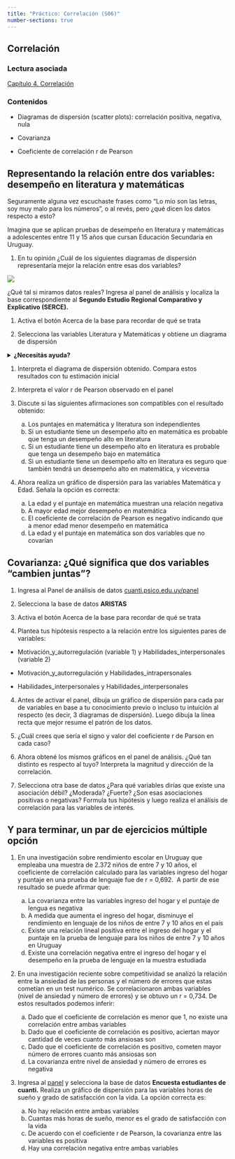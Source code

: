 ```yaml
---
title: "Práctico: Correlación (S06)"
number-sections: true
---
```


## Correlación

### Lectura asociada

[Capítulo 4. Correlación](https://cuanti.psico.edu.uy/libro/03-Correlation.html)

### Contenidos

-   Diagramas de dispersión (scatter plots): correlación positiva, negativa, nula

-   Covarianza

-   Coeficiente de correlación r de Pearson

## Representando la relación entre dos variables: desempeño en literatura y matemáticas

Seguramente alguna vez escuchaste frases como “Lo mío son las letras, soy muy malo para los números”, o al revés, pero ¿qué dicen los datos respecto a esto?

Imagina que se aplican pruebas de desempeño en literatura y matemáticas a adolescentes entre 11 y 15 años que cursan Educación Secundaria en Uruguay. 

1.  En tu opinión ¿Cuál de los siguientes diagramas de dispersión representaría mejor la relación entre esas dos variables?

![](imgs/corr.png)

¿Qué tal si miramos datos reales? Ingresa al panel de análisis y localiza la base correspondiente al **Segundo Estudio Regional Comparativo y Explicativo (SERCE).**

1.  Activa el botón Acerca de la base para recordar de qué se trata

2.  Selecciona las variables Literatura y Matemáticas y obtiene un diagrama de dispersión

<details>

<summary><strong>¿Necesitás ayuda?</strong></summary>

Aquí te mostramos un ejemplo de la base ENDIS

Gráfico de dispersión \> seleccionar variable 1 \> seleccionar variable 2

![](imgs/diag_disp.jpg)

</details>

1.  Interpreta el diagrama de dispersión obtenido. Compara estos resultados con tu estimación inicial

2.  Interpreta el valor r de Pearson observado en el panel

3.  Discute si las siguientes afirmaciones son compatibles con el resultado obtenido:

    a.  Los puntajes en matemática y literatura son independientes
    b.  Si un estudiante tiene un desempeño alto en matemática es probable que tenga un desempeño alto en literatura
    c.  Si un estudiante tiene un desempeño alto en literatura es probable que tenga un desempeño bajo en matemática
    d.  Si un estudiante tiene un desempeño alto en literatura es seguro que también tendrá un desempeño alto en matemática, y viceversa

4.  Ahora realiza un gráfico de dispersión para las variables Matemática y Edad. Señala la opción es correcta:

    a.  La edad y el puntaje en matemática muestran una relación negativa
    b.  A mayor edad mejor desempeño en matemática
    c.  El coeficiente de correlación de Pearson es negativo indicando que a menor edad menor desempeño en matemática
    d.  La edad y el puntaje en matemática son dos variables que no covarían

## Covarianza: ¿Qué significa que dos variables “cambien juntas”?

1.  Ingresa al Panel de análisis de datos [cuanti.psico.edu.uy/panel](http://cuanti.psico.edu.uy/panel)

2.  Selecciona la base de datos **ARISTAS**

3.  Activa el botón Acerca de la base para recordar de qué se trata

4.  Plantea tus hipótesis respecto a la relación entre los siguientes pares de variables:

-   Motivación_y_autorregulación (variable 1) y Habilidades_interpersonales (variable 2)

-   Motivación_y_autorregulación y Habilidades_intrapersonales

-   Habilidades_interpersonales y Habilidades_interpersonales

4.  Antes de activar el panel, dibuja un gráfico de dispersión para cada par de variables en base a tu conocimiento previo o incluso tu intuición al respecto (es decir, 3 diagramas de dispersión). Luego dibuja la línea recta que mejor resume el patrón de los datos.

5.  ¿Cuál crees que sería el signo y valor del coeficiente r de Parson en cada caso?

6.  Ahora obtené los mismos gráficos en el panel de análisis. ¿Qué tan distinto es respecto al tuyo? Interpreta la magnitud y dirección de la correlación.

7.  Selecciona otra base de datos ¿Para qué variables dirías que existe una asociación débil? ¿Moderada? ¿Fuerte? ¿Son esas asociaciones positivas o negativas? Formula tus hipótesis y luego realiza el análisis de correlación para las variables de interés.

## Y para terminar, un par de ejercicios múltiple opción

1.  En una investigación sobre rendimiento escolar en Uruguay que empleaba una muestra de 2.372 niños de entre 7 y 10 años, el coeficiente de correlación calculado para las variables ingreso del hogar y puntaje en una prueba de lenguaje fue de r = 0,692.  A partir de ese resultado se puede afirmar que:

    a.  La covarianza entre las variables ingreso del hogar y el puntaje de lengua es negativa
    b.  A medida que aumenta el ingreso del hogar, disminuye el rendimiento en lenguaje de los niños de entre 7 y 10 años en el país
    c.  Existe una relación lineal positiva entre el ingreso del hogar y el puntaje en la prueba de lenguaje para los niños de entre 7 y 10 años en Uruguay
    d.  Existe una correlación negativa entre el ingreso del hogar y el desempeño en la prueba de lenguaje en la muestra estudiada

2.  En una investigación reciente sobre competitividad se analizó la relación entre la ansiedad de las personas y el número de errores que estas cometían en un test numérico. Se correlacionaron ambas variables (nivel de ansiedad y número de errores) y se obtuvo un r = 0,734. De estos resultados podemos inferir:

    a.  Dado que el coeficiente de correlación es menor que 1, no existe una correlación entre ambas variables
    b.  Dado que el coeficiente de correlación es positivo, aciertan mayor cantidad de veces cuanto más ansiosas son
    c.  Dado que el coeficiente de correlación es positivo, cometen mayor número de errores cuanto más ansiosas son
    d.  La covarianza entre nivel de ansiedad y número de errores es negativa

3.  Ingresa al [panel](http://cuanti.psico.edu.uy/panel) y selecciona la base de datos **Encuesta estudiantes de cuanti.** Realiza un gráfico de dispersión para las variables horas de sueño y grado de satisfacción con la vida. La opción correcta es:

    a.  No hay relación entre ambas variables
    b.  Cuantas más horas de sueño, menor es el grado de satisfacción con la vida
    c.  De acuerdo con el coeficiente r de Pearson, la covarianza entre las variables es positiva
    d.  Hay una correlación negativa entre ambas variables
